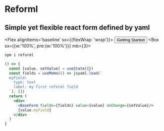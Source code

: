 
<Banner>
<Box mt='auto' />
<LogoGrid>
<Logo text='' size={192} />
<div>

# Reforml

## Simple yet flexible react form defined by yaml

<Flex alignItems='baseline' sx={{flexWrap: 'wrap'}}>
<Box mr={4} mb={3}>
<Button as={Link} to='./getting-started'>Getting Started</Button>
</Box>
<Box sx={{w:'100%', pre:{w:'100%'}}} mb={3}>

```sh
npm i reforml
```

</Box>
<Box/>
</Flex>
</div>
</LogoGrid>
<Box my='auto' sx={{minHeight: '16px'}}/>
<Box>

```jsx live=true
() => {
  const [value, setValue] = useState({})
  const fields = useMemo(() => jsyaml.load(`
  myField:
    type: text
    label: my first reforml field
  `), [])
  return (
    <div>
      <BaseForm fields={fields} value={value} onChange={setValue}/>
      {value.myField}
    </div>
  )
}
```
</Box>
</Banner>
